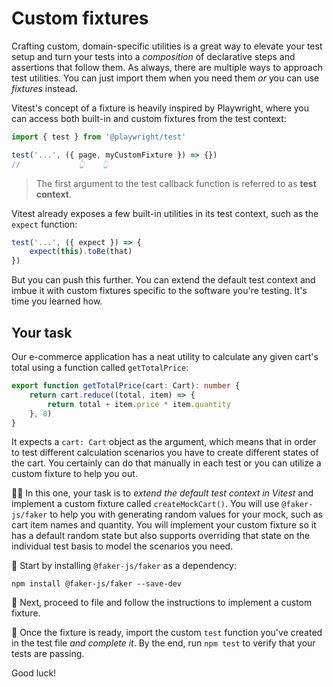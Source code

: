 # Custom fixtures

<EpicVideo url="https://www.epicweb.dev/workshops/advanced-vitest-patterns/context/02-01-problem" />

Crafting custom, domain-specific utilities is a great way to elevate your test setup and turn your tests into a _composition_ of declarative steps and assertions that follow them. As always, there are multiple ways to approach test utilities. You can just import them when you need them _or_ you can use _fixtures_ instead.

Vitest's concept of a fixture is heavily inspired by Playwright, where you can access both built-in and custom fixtures from the test context:

```ts filename=playwright.test.ts highlight=3
import { test } from '@playwright/test'

test('...', ({ page, myCustomFixture }) => {})
//             👆    👆
```

> The first argument to the test callback function is referred to as **test context**.

Vitest already exposes a few built-in utilities in its test context, such as the `expect` function:

```ts filename=vitest.test.ts highlight=1
test('...', ({ expect }) => {
	expect(this).toBe(that)
})
```

But you can push this further. You can extend the default test context and imbue it with custom fixtures specific to the software you're testing. It's time you learned how.

## Your task

Our e-commerce application has a neat utility to calculate any given cart's total using a function called `getTotalPrice`:

```ts filename=src/cart-utils.ts
export function getTotalPrice(cart: Cart): number {
	return cart.reduce((total, item) => {
		return total + item.price * item.quantity
	}, 0)
}
```

It expects a `cart: Cart` object as the argument, which means that in order to test different calculation scenarios you have to create different states of the cart. You certainly can do that manually in each test or you can utilize a custom fixture to help you out.

👨‍💼 In this one, your task is to _extend the default test context in Vitest_ and implement a custom fixture called `createMockCart()`. You will use `@faker-js/faker` to help you with generating random values for your mock, such as cart item names and quantity. You will implement your custom fixture so it has a default random state but also supports overriding that state on the individual test basis to model the scenarios you need.

🐨 Start by installing `@faker-js/faker` as a dependency:

```
npm install @faker-js/faker --save-dev
```

🐨 Next, proceed to <InlineFile file="test-extend.ts" /> file and follow the instructions to implement a custom fixture.

🐨 Once the fixture is ready, import the custom `test` function you've created in the <InlineFile file="src/cart-utils.test.ts" /> test file _and complete it_. By the end, run `npm test` to verify that your tests are passing.

Good luck!
